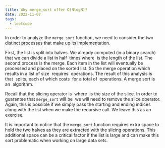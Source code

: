 ```yaml
---
title: Why merge_sort offer O(NlogN)?
date: 2022-11-07
tags:
  - leetcode
---
```

In order to analyze the `merge_sort` function, we need to consider the two distinct processes that make up its implementation. 

First, the list is split into halves. We already computed (in a binary search) that we can divide a list in half  times where  is the length of the list. The second process is the merge. Each item in the list will eventually be processed and placed on the sorted list. So the merge operation which results in a list of size  requires  operations. The result of this analysis is that  splits, each of which costs  for a total of  operations. A merge sort is an  algorithm.

Recall that the slicing operator is  where  is the size of the slice. In order to guarantee that `merge_sort` will be  we will need to remove the slice operator. Again, this is possible if we simply pass the starting and ending indices along with the list when we make the recursive call. We leave this as an exercise.

It is important to notice that the `merge_sort` function requires extra space to hold the two halves as they are extracted with the slicing operations. This additional space can be a critical factor if the list is large and can make this sort problematic when working on large data sets.